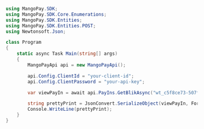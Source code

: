 ```csharp .NET 
using MangoPay.SDK;
using MangoPay.SDK.Core.Enumerations;
using MangoPay.SDK.Entities;
using MangoPay.SDK.Entities.POST;
using Newtonsoft.Json;

class Program
{
    static async Task Main(string[] args)
    {
        MangoPayApi api = new MangoPayApi();

        api.Config.ClientId = "your-client-id";
        api.Config.ClientPassword = "your-api-key";

        var viewPayIn = await api.PayIns.GetBlikAsync("wt_c5f8ce73-507f-44c8-92f3-f89a0f62ca5b");

        string prettyPrint = JsonConvert.SerializeObject(viewPayIn, Formatting.Indented);
        Console.WriteLine(prettyPrint);
    }
}
```